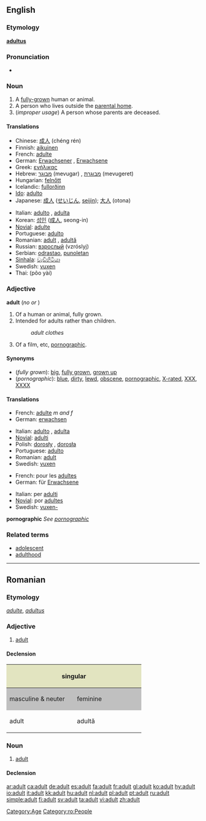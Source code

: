 ==English==

===Etymology===
{{L.}} '''[[adultus]]'''

===Pronunciation===
*{{audio|en-us-adult.ogg|Audio (US)}}

===Noun===
{{en-noun}}

# A [[fully-grown]] human or animal.
# A person who lives outside the [[parental home]].
# (''improper usage'') A person whose parents are deceased.

====Translations====
{{top}}
*Chinese: [[成人]] (chéng rén)
*Finnish: [[aikuinen]]
*French: [[adulte]] {{mf}}
*German: [[Erwachsener]] {{m}}, [[Erwachsene]] {{f}}
*Greek: [[ενήλικας]]
*Hebrew: [[מבוגר]] (mevugar) {{m}}, [[מבוגרת]] (mevugeret) {{f}}
*Hungarian: [[felnőtt]]
*Icelandic: [[fullorðinn]] {{m}}
*[[Ido]]: [[adulto]]
*Japanese: [[成人]] ([[せいじん]], [[seijin]]); [[大人]] (otona)
{{mid}}
*Italian: [[adulto]] {{m}}, [[adulta]] {{f}}
*Korean: [[성인]] ([[成人]], seong-in)
*[[Novial]]: [[adulte]]
*Portuguese: [[adulto]]
*Romanian: [[adult#Romanian|adult]] {{m}}, [[adultă]] {{f}}
*Russian: [[взрослый]] (vzróslyj)
*Serbian: [[odrastao]], [[punoletan]]
*[[Sinhala]]: [[වැඩිහිටියා]]
*Swedish: [[vuxen]]
*Thai: {{THchar|[[ผู้ใหญ่]]}} (pôo yài)
{{bottom}}

===Adjective===
'''adult''' (''no'' {{compar}} ''or'' {{superl}})

# Of a human or animal, fully grown.
# Intended for adults rather than children.
#:''adult clothes''
# Of a film, etc, [[pornographic]].

====Synonyms====
*(''fully grown''): [[big]], [[fully grown]], [[grown up]]
*(''pornographic''): [[blue]], [[dirty]], [[lewd]], [[obscene]], [[pornographic]], [[X-rated]], [[XXX]], [[XXXX]]

====Translations====

{{trans-top|fully grown}}
*French: [[adulte]] ''m and f''
*German: [[erwachsen]]
{{trans-mid}}
*Italian: [[adulto]] {{m}}, [[adulta]] {{f}}
*[[Novial]]: [[adulti]]
*Polish: [[dorosły]] {{m}}, [[dorosła]] {{f}}
*Portuguese: [[adulto]]
*Romanian: [[adult#Romanian|adult]]
*Swedish: [[vuxen]]
{{trans-bottom}}

{{trans-top|intended for adults}}
*French: pour les [[adulte]]s
*German: für [[Erwachsene]]
{{trans-mid}}
*Italian: per [[adulto|adulti]]
*[[Novial]]: por [[adultes]]
*Swedish: [[vuxen-]]
{{trans-bottom}}

'''pornographic'''
''See [[pornographic]]''

===Related terms===
*[[adolescent]]
*[[adulthood]]

[[Category:Age]]

----

==Romanian==

===Etymology===
{{F.|ro}} ''[[adulte]]'', {{L.|ro}} ''[[adultus]]''

===Adjective===
{{ro-adj|4}}

# [[adult#Adjective|adult]]

====Declension====
<center>
{| style="background:#F0F0F0"

|-
! colspan="2" style="background:#e2e4c0" | singular
! colspan="2" style="background:#e2e4c0" | plural

|-
! style="width:10em;background:#C0C0C0" | masculine & neuter
! style="width:10em;background:#C0C0C0" | feminine
! style="width:10em;background:#C0C0C0" | masculine
! style="width:10em;background:#C0C0C0" | feminine & neuter

|-
| adult
| adultă
| adulţi
| adulte
|}
</center>

===Noun===
{{ro-noun|gend=m|pl=adulţi|f=adultă}}

# [[adult#Noun|adult]]

====Declension====
{{ro-noun-m|def=adultul|pl=adulţi}}

[[Category:ro:People]]

[[ar:adult]]
[[ca:adult]]
[[de:adult]]
[[es:adult]]
[[fa:adult]]
[[fr:adult]]
[[gl:adult]]
[[ko:adult]]
[[hy:adult]]
[[io:adult]]
[[it:adult]]
[[kk:adult]]
[[hu:adult]]
[[nl:adult]]
[[pl:adult]]
[[pt:adult]]
[[ru:adult]]
[[simple:adult]]
[[fi:adult]]
[[sv:adult]]
[[ta:adult]]
[[vi:adult]]
[[zh:adult]]
